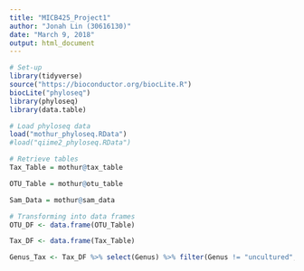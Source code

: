 ```yaml
---
title: "MICB425_Project1"
author: "Jonah Lin (30616130)"
date: "March 9, 2018"
output: html_document
---
```


```r
# Set-up
library(tidyverse)
source("https://bioconductor.org/biocLite.R")  
biocLite("phyloseq")  
library(phyloseq)
library(data.table)

# Load phyloseq data
load("mothur_phyloseq.RData")
#load("qiime2_phyloseq.RData")

# Retrieve tables
Tax_Table = mothur@tax_table

OTU_Table = mothur@otu_table

Sam_Data = mothur@sam_data

# Transforming into data frames
OTU_DF <- data.frame(OTU_Table)

Tax_DF <- data.frame(Tax_Table)

Genus_Tax <- Tax_DF %>% select(Genus) %>% filter(Genus != "uncultured", !str_detect(Genus, 'unclassified'))



```